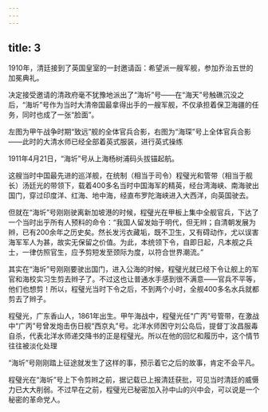 ```yaml
---
---
---
```

title: 3
---



1910年，清廷接到了英国皇室的一封邀请函：希望派一艘军舰，参加乔治五世的加冕典礼。

决定接受邀请的清政府毫不犹豫地派出了“海圻”号——在“海天”号触礁沉没之后，“海圻”号作为当时大清帝国最拿得出手的一艘军舰，不仅承担着保卫海疆的任务，同时也成了一张“脸面”。

左图为甲午战争时期“致远”舰的全体官兵合影，右图为“海琛”号上全体官兵合影——此时的大清水师已经全部着英式服装，进行英式操练



1911年4月21日，“海圻”号从上海杨树浦码头拔锚起航。

这艘当时中国最先进的巡洋舰，在统制（相当于司令）程璧光和管带（相当于舰长）汤廷光的带领下，载着400多名当时中国海军的精英，经台湾海峡、南海驶出国门，穿过印度洋、红海、地中海，经直布罗陀海峡进入大西洋，向英国驶去。

但就在“海圻”号刚刚驶离新加坡港的时候，程璧光在甲板上集中全舰官兵，下达了一个当时出乎所有人预料的命令：“我国人留发始于明代，但无辫；自清朝发展为辫，已有200余年之历史矣。然长发污衣藏垢，既不卫生，又有碍动作，尤以误害海军军人为甚，故实无保留之价值。为此，本统领下令，自即日起，凡本舰之兵士，一律仿照官生，应予剪短发至颈际为度，以符合世界潮流。”

其实在“海圻”号刚刚要驶出国门，进入公海的时候，程璧光就已经下令让舰上的军官和海校实习生剪去辫子了。不过这也让普通水手感到很不满意——官兵不平等，他们也想剪！所以，程璧光当时下令之后，不到两个小时，全舰400多名水兵就都剪去了辫子。

程璧光，广东香山人，1861年出生。甲午海战中，程璧光任“广丙”号管带，在激战中“广丙”号曾发炮击伤日舰“西京丸”号。北洋水师困守刘公岛后，提督丁汝昌服毒自杀，代表北洋水师递交降书的正是程璧光。所以在他的回忆和履历中，这个情节往往被淡化处理



“海圻”号刚刚踏上征途就发生了这样的事，预示着它之后的故事，肯定不会平凡。

程璧光在“海圻”号上下令剪辫之前，据记载已上报清廷获批，可见当时清廷的威慑力已大大削弱。不过早在之前，程璧光已秘密加入孙中山的兴中会，可以说是一个秘密的革命党人。